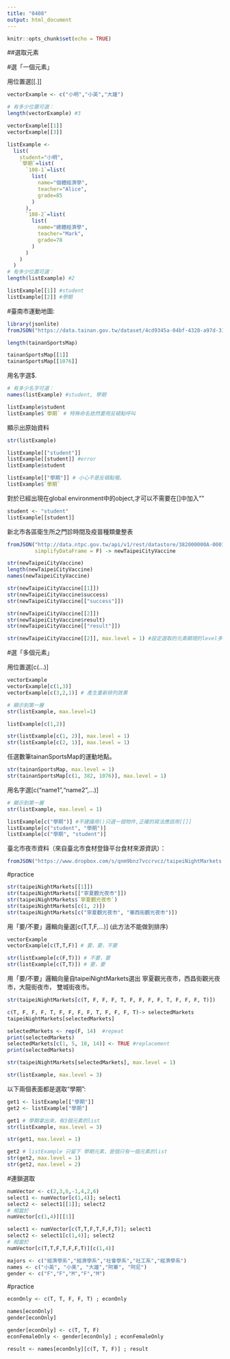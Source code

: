 ```yaml
---
title: "0408"
output: html_document
---
```


```r
knitr::opts_chunk$set(echo = TRUE)
```

##選取元素

#選「一個元素」

用位置選[[.]]
```r
vectorExample <- c("小明","小英","大雄")

# 有多少位置可選：
length(vectorExample) #3
```

```r
vectorExample[[1]]
vectorExample[[3]]
```

```r
listExample <- 
  list(
    student="小明",
    `學期`=list(
      `108-1`=list(
        list(
          name="個體經濟學",
          teacher="Alice",
          grade=85
        )
      ),
      `108-2`=list(
        list(
          name="總體經濟學",
          teacher="Mark",
          grade=78
        )
      )
    )
  )
# 有多少位置可選：
length(listExample) #2
```

```r
listExample[[1]] #student
listExample[[2]] #學期
```

#臺南市運動地圖:
```r
library(jsonlite)
fromJSON("https://data.tainan.gov.tw/dataset/4cd9345a-04bf-4328-a97d-314ff78b4763/resource/afc025fc-1ef4-447c-b785-a680391d0ca1/download/tnsport2.json", simplifyDataFrame = F) -> tainanSportsMap

length(tainanSportsMap)
```

```r
tainanSportsMap[[1]]
tainanSportsMap[[1076]]
```

用名字選$.
```r
# 有多少名字可選：
names(listExample) #student, 學期
```

```r
listExample$student
listExample$`學期` # 特殊命名依然要用反頓點呼叫
```

顯示出原始資料
```r
str(listExample)
```

```r
listExample[["student"]]
listExample[[student]] #error
listExample$student

listExample[["學期"]] # 小心不是反頓點喔。
listExample$`學期`
```

對於已經出現在global environment中的object,才可以不需要在[[]]中加入""
```r
student <- "student"
listExample[[student]]
```

新北市各區衛生所之門診時間及疫苗種類彙整表
```r
fromJSON("http://data.ntpc.gov.tw/api/v1/rest/datastore/382000000A-000157-002",
         simplifyDataFrame = F) -> newTaipeiCityVaccine
```

```r
str(newTaipeiCityVaccine)
length(newTaipeiCityVaccine)
names(newTaipeiCityVaccine)
```

```r
str(newTaipeiCityVaccine[[1]])
str(newTaipeiCityVaccine$success)
str(newTaipeiCityVaccine[["success"]])

str(newTaipeiCityVaccine[[2]])
str(newTaipeiCityVaccine$result)
str(newTaipeiCityVaccine[["result"]])

str(newTaipeiCityVaccine[[2]], max.level = 1) #設定選取的元素顯現的level多寡
```

#選「多個元素」

用位置選[c(...)]
```r
vectorExample
vectorExample[c(1,3)]
vectorExample[c(3,2,1)] # 產生重新排列效果
```

```r
# 顯示到第一層
str(listExample, max.level=1)

listExample[c(1,2)]

str(listExample[c(1, 2)], max.level = 1)
str(listExample[c(2, 1)], max.level = 1)
```

任選數筆tainanSportsMap的運動地點。
```r
str(tainanSportsMap, max.level = 1)
str(tainanSportsMap[c(1, 382, 1076)], max.level = 1)
```

用名字選[c("name1","name2",...)]
```r
# 顯示到第一層
str(listExample, max.level = 1)

listExample[c("學期")] #不建議用()只選一個物件,正確的寫法應該用[[]]
listExample[c("student", "學期")]
listExample[c("學期", "student")]
```

臺北市夜市資料（來自臺北市食材登錄平台食材來源資訊）：
```r
fromJSON("https://www.dropbox.com/s/qnm9bnz7vccrvcz/taipeiNightMarkets.json?dl=1", simplifyDataFrame = F) -> taipeiNightMarkets
```

#practice

```r
str(taipeiNightMarkets[[1]])
str(taipeiNightMarkets[["寧夏觀光夜市"]])
str(taipeiNightMarkets$`寧夏觀光夜市`)
str(taipeiNightMarkets[c(1, 2)])
str(taipeiNightMarkets[c("寧夏觀光夜市", "華西街觀光夜市")])
```

用「要/不要」邏輯向量選[c(T,T,F,...)]
(此方法不能做到排序)
```r
vectorExample
vectorExample[c(T,T,F)] # 要，要，不要
```

```r
str(listExample[c(F,T)]) # 不要，要
str(listExample[c(T,T)]) # 要，要
```

用「要/不要」邏輯向量自taipeiNightMarkets選出 寧夏觀光夜市，西昌街觀光夜市，大龍街夜市， 雙城街夜市。
```r
str(taipeiNightMarkets[c(T, F, F, F, T, F, F, F, F, T, F, F, F, T)])

c(T, F, F, F, T, F, F, F, F, T, F, F, F, T)-> selectedMarkets
taipeiNightMarkets[selectedMarkets]
```

```r
selectedMarkets <- rep(F, 14)  #repeat
print(selectedMarkets)
selectedMarkets[c(1, 5, 10, 14)] <- TRUE #replacement
print(selectedMarkets)
```

```r
str(taipeiNightMarkets[selectedMarkets], max.level = 1)
```

```r
str(listExample, max.level = 3)
```

以下兩個表面都是選取“學期”:
```r
get1 <- listExample[["學期"]]
get2 <- listExample["學期"]
```

[[]]: 拿出某個物件值。
```r
get1 # 學期拿出來，有3個元素的list
str(listExample, max.level = 3)
```

```r
str(get1, max.level = 1)
```

[]: 留下某個物件值。
```r
get2 # listExample 只留下 學期元素，是個只有一個元素的list
str(get2, max.level = 1)
str(get2, max.level = 2)
```

#連鎖選取

```r
numVector <- c(2,3,6,-1,4,2,6)
select1 <- numVector[c(1,4)]; select1
select2 <- select1[[1]]; select2
# 相當於
numVector[c(1,4)][[1]]
```

```r
select1 <- numVector[c(T,T,F,T,F,F,T)]; select1
select2 <- select1[c(1,4)]; select2
# 相當於
numVector[c(T,T,F,T,F,F,T)][c(1,4)]
```

```r
majors <- c("經濟學系","經濟學系","社會學系","社工系","經濟學系")
names <- c("小英", "小美", "大雄","阿華", "阿尼")
gender <- c("F","F","M","F","M")
```

#practice
```r

econOnly <- c(T, T, F, F, T) ; econOnly

names[econOnly]
gender[econOnly]

gender[econOnly] <- c(T, T, F)
econFemaleOnly <- gender[econOnly] ; econFemaleOnly

result <- names[econOnly][c(T, T, F)] ; result

```
